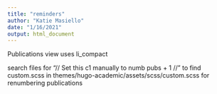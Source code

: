 ```yaml
---
title: "reminders"
author: "Katie Masiello"
date: "1/16/2021"
output: html_document
---
```


Publications view uses li_compact 

search files for "// Set this c1 manually to numb pubs + 1 //" to find custom.scss in themes/hugo-academic/assets/scss/custom.scss for renumbering publications